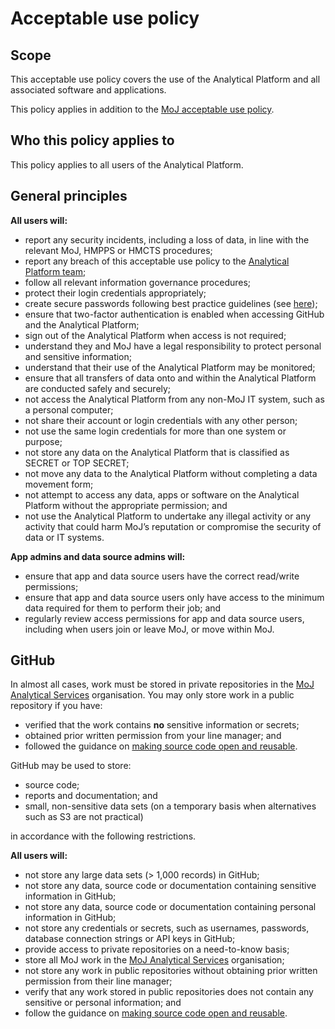 # Acceptable use policy

## Scope

This acceptable use policy covers the use of the Analytical Platform and all associated software and applications.

This policy applies in addition to the [MoJ acceptable use policy](https://intranet.justice.gov.uk/guidance/security/it-computer-security/acceptable-use/).

## Who this policy applies to

This policy applies to all users of the Analytical Platform.

## General principles

__All users will:__

* report any security incidents, including a loss of data, in line with the relevant MoJ, HMPPS or HMCTS procedures;
* report any breach of this acceptable use policy to the [Analytical Platform team](mailto:analytical_platform@digital.justice.gov.uk);
* follow all relevant information governance procedures;
* protect their login credentials appropriately;
* create secure passwords following best practice guidelines (see [here](https://www.ncsc.gov.uk/blog-post/three-random-words-or-thinkrandom-0));
* ensure that two-factor authentication is enabled when accessing GitHub and the Analytical Platform;
* sign out of the Analytical Platform when access is not required;
* understand they and MoJ have a legal responsibility to protect personal and sensitive information;
* understand that their use of the Analytical Platform may be monitored;
* ensure that all transfers of data onto and within the Analytical Platform are conducted safely and securely;
* not access the Analytical Platform from any non-MoJ IT system, such as a personal computer;
* not share their account or login credentials with any other person;
* not use the same login credentials for more than one system or purpose;
* not store any data on the Analytical Platform that is classified as SECRET or TOP SECRET;
* not move any data to the Analytical Platform without completing a data movement form;
* not attempt to access any data, apps or software on the Analytical Platform without the appropriate permission; and
* not use the Analytical Platform to undertake any illegal activity or any activity that could harm MoJ's reputation or compromise the security of data or IT systems.

__App admins and data source admins will:__

* ensure that app and data source users have the correct read/write permissions;
* ensure that app and data source users only have access to the minimum data required for them to perform their job; and
* regularly review access permissions for app and data source users, including when users join or leave MoJ, or move within MoJ.

## GitHub

In almost all cases, work must be stored in private repositories in the [MoJ Analytical Services](https://github.com/moj-analytical-services/) organisation. You may only store work in a public repository if you have:

* verified that the work contains __no__ sensitive information or secrets;
* obtained prior written permission from your line manager; and
* followed the guidance on [making source code open and reusable](https://www.gov.uk/service-manual/technology/making-source-code-open-and-reusable).

GitHub may be used to store:

* source code;
* reports and documentation; and
* small, non-sensitive data sets (on a temporary basis when alternatives such as S3 are not practical)

in accordance with the following restrictions.

__All users will:__

* not store any large data sets (> 1,000 records) in GitHub;
* not store any data, source code or documentation containing sensitive information in GitHub;
* not store any data, source code or documentation containing personal information in GitHub;
* not store any credentials or secrets, such as usernames, passwords, database connection strings or API keys in GitHub;
* provide access to private repositories on a need-to-know basis;
* store all MoJ work in the [MoJ Analytical Services](https://github.com/moj-analytical-services/) organisation;
* not store any work in public repositories without obtaining prior written permission from their line manager;
* verify that any work stored in public repositories does not contain any sensitive or personal information; and
* follow the guidance on [making source code open and reusable](https://www.gov.uk/service-manual/technology/making-source-code-open-and-reusable).
